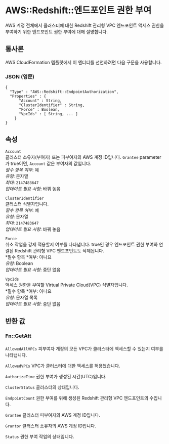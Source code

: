 # AWS::Redshift::엔드포인트 권한 부여

AWS 계정 전체에서 클러스터에 대한 Redshift 관리형 VPC 엔드포인트 액세스 권한을 부여하기 위한 엔드포인트 권한 부여에 대해 설명합니다.

## 통사론

AWS CloudFormation 템플릿에서 이 엔터티를 선언하려면 다음 구문을 사용합니다.

### JSON (영문)

```
{
  "Type" : "AWS::Redshift::EndpointAuthorization",
  "Properties" : {
      "Account" : String,
      "ClusterIdentifier" : String,
      "Force" : Boolean,
      "VpcIds" : [ String, ... ]
    }
}
```

## 속성

`Account`  
클러스터 소유자(부여자) 또는 피부여자의 AWS 계정 ID입니다. `Grantee` parameter가 true이면, `Account` 값은 부여자의 값입니다.  
_필수 항목 여부_: 예  
_유형_: 문자열  
_최대_: `2147483647`  
_업데이트 필요 사항_: 바꿔 놓음

`ClusterIdentifier`  
클러스터 식별자입니다.  
_필수 항목 여부_: 예  
_유형_: 문자열  
_최대_: `2147483647`  
_업데이트 필요 사항_: 바꿔 놓음

`Force`  
취소 작업을 강제 적용할지 여부를 나타냅니다. true인 경우 엔드포인트 권한 부여와 연결된 Redshift 관리형 VPC 엔드포인트도 삭제됩니다.  
*필수 항목 *여부: 아니요  
_유형_: Boolean  
_업데이트 필요 사항_: 중단 없음

`VpcIds`  
액세스 권한을 부여할 Virtual Private Cloud(VPC) 식별자입니다.  
*필수 항목 *여부: 아니요  
_유형_: 문자열 목록  
_업데이트 필요 사항_: 중단 없음

## 반환 값

### Fn::GetAtt

####

`AllowedAllVPCs` 피부여자 계정의 모든 VPC가 클러스터에 액세스할 수 있는지 여부를 나타냅니다.

`AllowedVPCs` VPC가 클러스터에 대한 액세스를 허용했습니다.

`AuthorizeTime` 권한 부여가 생성된 시간(UTC)입니다.

`ClusterStatus` 클러스터의 상태입니다.

`EndpointCount` 권한 부여를 위해 생성된 Redshift 관리형 VPC 엔드포인트의 수입니다.

`Grantee` 클러스터 피부여자의 AWS 계정 ID입니다.

`Grantor` 클러스터 소유자의 AWS 계정 ID입니다.

`Status` 권한 부여 작업의 상태입니다.
